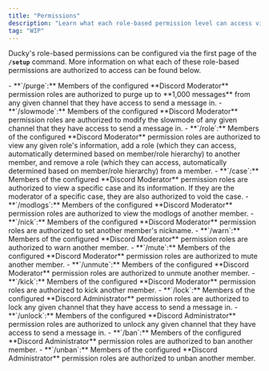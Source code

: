 ```yaml
---
title: "Permissions"
description: "Learn what each role-based permission level can access via Ducky."
tag: "WIP"
---
```


Ducky's role-based permissions can be configured via the first page of the **`/setup`** command. More information on what each of these role-based permissions are authorized to access can be found below.

<Accordion title="Discord Moderator Roles" icon="hammer">
  - **`/purge`:** Members of the configured **Discord Moderator** permission roles are authorized to purge up to **1,000 messages** from any given channel that they have access to send a message in.
  - **`/slowmode`:** Members of the configured **Discord Moderator** permission roles are authorized to modify the slowmode of any given channel that they have access to send a message in.
  - **`/role`:** Members of the configured **Discord Moderator** permission roles are authorized to view any given role's information, add a role (which they can access, automatically determined based on member/role hierarchy) to another member, and remove a role (which they can access, automatically determined based on member/role hierarchy) from a member.
  - **`/case`:** Members of the configured **Discord Moderator** permission roles are authorized to view a specific case and its information. If they are the moderator of a specific case, they are also authorized to void the case.
  - **`/modlogs`:** Members of the configured **Discord Moderator** permission roles are authorized to view the modlogs of another member.
  - **`/nick`:** Members of the configured **Discord Moderator** permission roles are authorized to set another member's nickname.
  - **`/warn`:** Members of the configured **Discord Moderator** permission roles are authorized to warn another member.
  - **`/mute`:** Members of the configured **Discord Moderator** permission roles are authorized to mute another member.
  - **`/unmute`:** Members of the configured **Discord Moderator** permission roles are authorized to unmute another member.
  - **`/kick`:** Members of the configured **Discord Moderator** permission roles are authorized to kick another member.
</Accordion>

<Accordion title="Discord Administrator Roles" icon="shield">
  - **`/lock`:** Members of the configured **Discord Administrator** permission roles are authorized to lock any given channel that they have access to send a message in.
  - **`/unlock`:** Members of the configured **Discord Administrator** permission roles are authorized to unlock any given channel that they have access to send a message in.
  - **`/ban`:** Members of the configured **Discord Administrator** permission roles are authorized to ban another member.
  - **`/unban`:** Members of the configured **Discord Administrator** permission roles are authorized to unban another member.
</Accordion>